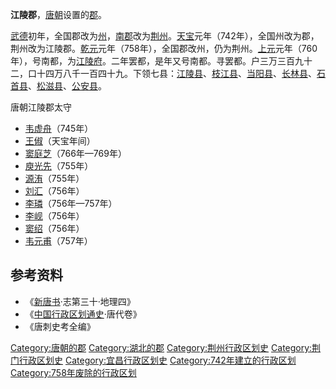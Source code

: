 '''江陵郡'''，[[唐朝|唐朝]]设置的[[郡|郡]]。

[[武德|武德]]初年，全国郡改为[[州|州]]，[[南郡|南郡]]改为[[荆州_(古代)|荆州]]。[[天宝_(唐朝)|天宝]]元年（742年），全国州改为郡，荆州改为江陵郡。[[乾元_(唐朝)|乾元]]元年（758年），全国郡改州，仍为荆州。[[上元_(唐肅宗)|上元]]元年（760年），号南都，为[[江陵府|江陵府]]。二年罢都，是年又号南都。寻罢都。户三万三百九十二，口十四万八千一百四十九。下领七县：[[江陵县|江陵县]]、[[枝江县|枝江县]]、[[当阳县|当阳县]]、[[长林县_(隋朝)|长林县]]、[[石首县|石首县]]、[[松滋县|松滋县]]、[[公安县|公安县]]。

;唐朝江陵郡太守
*[[韦虚舟|韦虚舟]]（745年）
*[[王俶|王俶]]（天宝年间）
*[[窦庭芝|窦庭芝]]（766年—769年）
*[[庾光先|庾光先]]（755年）
*[[源洧|源洧]]（755年）
*[[刘汇|刘汇]]（756年）
*[[李璘|李璘]]（756年—757年）
*[[李岘|李岘]]（756年）
*[[窦绍|窦绍]]（756年）
*[[韦元甫|韦元甫]]（757年）
== 参考资料 ==
*《[[新唐书|新唐书]]·志第三十·地理四》
* 《[[中国行政区划通史|中国行政区划通史]]·唐代卷》
* 《唐刺史考全编》

[[Category:唐朝的郡|Category:唐朝的郡]]
[[Category:湖北的郡|Category:湖北的郡]]
[[Category:荆州行政区划史|Category:荆州行政区划史]]
[[Category:荆门行政区划史|Category:荆门行政区划史]]
[[Category:宜昌行政区划史|Category:宜昌行政区划史]]
[[Category:742年建立的行政区划|Category:742年建立的行政区划]]
[[Category:758年废除的行政区划|Category:758年废除的行政区划]]
